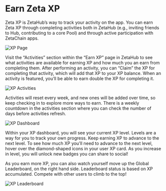 
# Earn Zeta XP

Zeta XP is ZetaHub’s way to track your activity on the app. You can earn Zeta XP
through completing activities both in ZetaHub (e.g., inviting friends to Hub,
contributing to a core Pool) and through active participation with ZetaChain
apps.

![XP Page](/img/docs/zetahub/earn-zeta-xp-1.png)

Visit the “Activities” section within the “Earn XP” page in ZetaHub to see what
activities are available for earning XP and how much you an earn from completing
them. After performing an activity, you can “Claim” the XP for completing that
activity, which will add that XP to your XP balance. When an activity is
featured, you’ll be able to earn double the XP for completing it.

![XP Activities](/img/docs/zetahub/earn-zeta-xp-2.png)

Activities will reset every week, and new ones will be added over time, so keep
checking in to explore more ways to earn. There is a weekly countdown in the
activities section where you can check the number of days before activities
refresh.

![XP Dashboard](/img/docs/zetahub/earn-zeta-xp-3.png)

Within your XP dashboard, you will see your current XP level. Levels are a way
for you to track your own progress. Keep earning XP to advance to the next
level. To see how much XP you’ll need to advance to the next level, hover over
the diamond-shaped icons in your user XP card. As you increase in level, you
will unlock new badges you can share to social!

As you earn more XP, you can also watch yourself move up the Global Leaderboard,
on the right hand side. Leaderboard status is based on XP accumulated. Compete
with other users to climb to the top!

<Image src="/img/docs/zetahub/earn-zeta-xp-4.png" width={400} height={850} alt="XP Leaderboard" />
